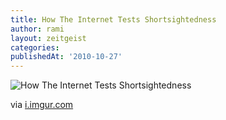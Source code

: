 ```yaml
---
title: How The Internet Tests Shortsightedness
author: rami
layout: zeitgeist
categories:
publishedAt: '2010-10-27'
---
```


![How The Internet Tests Shortsightedness](/assets/images/content/zeitgeist/how-the-internet-tests-shortsightedness.png)

via <a href="http://i.imgur.com/mN4Dy.png">i.imgur.com</a>
